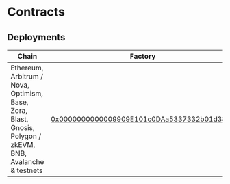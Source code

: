# Contracts 

## Deployments

Chain           | Factory                                 | Implementation                          | Commit
----------------|-----------------------------------------|-----------------------------------------|------------------------------------------
Ethereum, Arbitrum / Nova, Optimism, Base, Zora, Blast, Gnosis, Polygon / zkEVM, BNB, Avalanche & testnets | [0x0000000000009909E101c0DAa5337332b01d38c6](https://etherscan.io/address/0x0000000000009909E101c0DAa5337332b01d38c6#code) | [0x000000000000120234A3A6926bCF3173E007876e](https://etherscan.io/address/0x000000000000120234A3A6926bCF3173E007876e#code) | [62e6273586d89aaf1fbab7524d5d1d692b2b6b69](https://github.com/NaniDAO/Account/commit/02ab93bee68a899f7f84b457acff5201adfd6806)